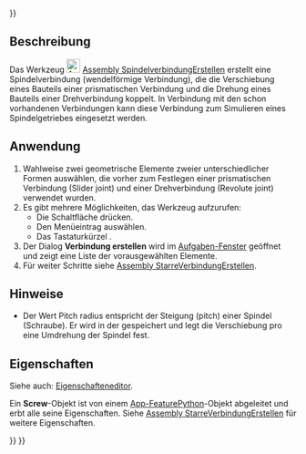 <languages/>

{{UnfinishedDocu{{#translation:}}}}

{{Docnav/de
|[[Assembly_CreateJointRackPinion/de|ZahnstangeRitzelVerbindungErstellen]]
|[[Assembly_CreateJointGears/de|ZahnradverbindungErstellen]]
|[[Assembly_Workbench/de|Assembly]]
|IconL=Assembly_CreateJointRackPinion.svg
|IconR=Assembly_CreateJointGears.svg
|IconC=Workbench_Assembly.svg
}}

{{GuiCommand/de
|Name=Assembly CreateJointScrew
|Name/de=Assembly SpindelverbindungErstellen
|MenuLocation=Assembly → Schraubverbindung erstellen
|Workbenches=[[Assembly_Workbench/de|Assembly]]
|Shortcut={{KEY|W}}
|Version=1.0
|SeeAlso=
}}

<span id="Description"></span>
==Beschreibung==

Das Werkzeug [[Image:Assembly_CreateJointScrew.svg|24px]] [[Assembly_CreateJointScrew/de|Assembly SpindelverbindungErstellen]] erstellt eine Spindelverbindung (wendelförmige Verbindung), die die Verschiebung eines Bauteils einer prismatischen Verbindung und die Drehung eines Bauteils einer Drehverbindung koppelt. In Verbindung mit den schon vorhandenen Verbindungen kann diese Verbindung zum Simulieren eines Spindelgetriebes eingesetzt werden.

<span id="Usage"></span>
==Anwendung==

# Wahlweise zwei geometrische Elemente zweier unterschiedlicher Formen auswählen, die vorher zum Festlegen einer prismatischen Verbindung (Slider joint) und einer Drehverbindung (Revolute joint) verwendet wurden.
# Es gibt mehrere Möglichkeiten, das Werkzeug aufzurufen:
#* Die Schaltfläche {{Button|[[Image:Assembly_CreateJointScrew.svg|16px]] [[Assembly_CreateJointScrew/de|Spindelverbindung erstellen]]}} drücken.
#* Den Menüeintrag {{MenuCommand|Assembly → [[Image:Assembly_CreateJointScrew.svg|16px]] Spindelverbindung erstellen}} auswählen.
#* Das Tastaturkürzel {{KEY|W}}.
# Der Dialog '''Verbindung erstellen''' wird im [[Task_panel/de|Aufgaben-Fenster]] geöffnet und zeigt eine Liste der vorausgewählten Elemente.
# Für weiter Schritte siehe [[Assembly_CreateJointFixed/de#Anwendung|Assembly StarreVerbindungErstellen]].

<span id="Notes"></span>
==Hinweise==

* Der Wert Pitch radius entspricht der Steigung (pitch) einer Spindel (Schraube). Er wird in der {{PropertyData/de|Distance}} gespeichert und legt die Verschiebung pro eine Umdrehung der Spindel fest. 

<span id="Properties"></span>
==Eigenschaften==

Siehe auch: [[Property_editor/de|Eigenschafteneditor]].

Ein '''Screw'''-Objekt ist von einem [[App_FeaturePython/de|App-FeaturePython]]-Objekt abgeleitet und erbt alle seine Eigenschaften. Siehe [[Assembly_CreateJointFixed/de#Eigenschaften|Assembly StarreVerbindungErstellen]] für weitere Eigenschaften.


{{Docnav/de
|[[Assembly_CreateJointRackPinion/de|ZahnstangeRitzelVerbindungErstellen]]
|[[Assembly_CreateJointGears/de|ZahnradverbindungErstellen]]
|[[Assembly_Workbench/de|Assembly]]
|IconL=Assembly_CreateJointRackPinion.svg
|IconR=Assembly_CreateJointGears.svg
|IconC=Workbench_Assembly.svg
}}

{{Assembly_Tools_navi{{#translation:}}}}
{{Userdocnavi{{#translation:}}}}